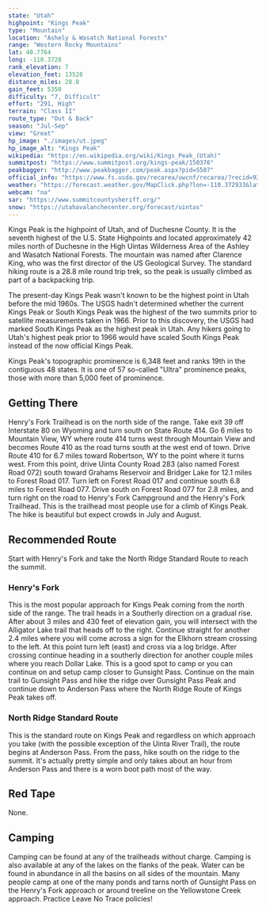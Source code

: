 ```yaml
---
state: "Utah"
highpoint: "Kings Peak"
type: "Mountain"
location: "Ashely & Wasatch National Forests"
range: "Western Rocky Mountains"
lat: 40.7764
long: -110.3728
rank_elevation: 7
elevation_feet: 13528
distance_miles: 28.8
gain_feet: 5350
difficulty: "7, Difficult"
effort: "291, High"
terrain: "Class II"
route_type: "Out & Back"
season: "Jul-Sep"
view: "Great"
hp_image: "./images/ut.jpeg"
hp_image_alt: "Kings Peak"
wikipedia: "https://en.wikipedia.org/wiki/Kings_Peak_(Utah)"
summitpost: "https://www.summitpost.org/kings-peak/150376"
peakbagger: "http://www.peakbagger.com/peak.aspx?pid=5507"
official_info: "https://www.fs.usda.gov/recarea/uwcnf/recarea/?recid=9342"
weather: "https://forecast.weather.gov/MapClick.php?lon=-110.372933&lat=40.776327"
webcam: "na"
sar: "https://www.summitcountysheriff.org/"
snow: "https://utahavalanchecenter.org/forecast/uintas"
---
```


Kings Peak is the highpoint of Utah, and of Duchesne County. It is the seventh highest of the U.S. State Highpoints and located approximately 42 miles north of Duchesne in the High Uintas Wilderness Area of the Ashley and Wasatch National Forests. The mountain was named after Clarence King, who was the first director of the US Geological Survey. The standard hiking route is a 28.8 mile round trip trek, so the peak is usually climbed as part of a backpacking trip.

The present-day Kings Peak wasn't known to be the highest point in Utah before the mid 1960s. The USGS hadn't determined whether the current Kings Peak or South Kings Peak was the highest of the two summits prior to satellite measurements taken in 1966. Prior to this discovery, the USGS had marked South Kings Peak as the highest peak in Utah. Any hikers going to Utah's highest peak prior to 1966 would have scaled South Kings Peak instead of the now official Kings Peak.

Kings Peak's topographic prominence is 6,348 feet and ranks 19th in the contiguous 48 states. It is one of 57 so-called "Ultra" prominence peaks, those with more than 5,000 feet of prominence.

## Getting There
Henry's Fork Trailhead is on the north side of the range. Take exit 39 off Interstate 80 on Wyoming and turn south on State Route 414. Go 6 miles to Mountain View, WY where route 414 turns west through Mountain View and becomes Route 410 as the road turns south at the west end of town. Drive Route 410 for 6.7 miles toward Robertson, WY to the point where it turns west. From this point, drive Uinta County Road 283 (also named Forest Road 072) south toward Grahams Reservoir and Bridger Lake for 12.1 miles to Forest Road 017. Turn left on Forest Road 017 and continue south 6.8 miles to Forest Road 077. Drive south on Forest Road 077 for 2.8 miles, and turn right on the road to Henry's Fork Campground and the Henry's Fork Trailhead. This is the trailhead most people use for a climb of Kings Peak. The hike is beautiful but expect crowds in July and August.

## Recommended Route
Start with Henry's Fork and take the North Ridge Standard Route to reach the summit.

### Henry's Fork
This is the most popular approach for Kings Peak coming from the north side of the range. The trail heads in a Southerly direction on a gradual rise. After about 3 miles and 430 feet of elevation gain, you will intersect with the Alligator Lake trail that heads off to the right. Continue straight for another 2.4 miles where you will come across a sign for the Elkhorn stream crossing to the left. At this point turn left (east) and cross via a log bridge. After crossing continue heading in a southerly direction for another couple miles where you reach Dollar Lake. This is a good spot to camp or you can continue on and setup camp closer to Gunsight Pass. Continue on the main trail to Gunsight Pass and hike the ridge over Gunsight Pass Peak and continue down to Anderson Pass where the North Ridge Route of Kings Peak takes off.

### North Ridge Standard Route
This is the standard route on Kings Peak and regardless on which approach you take (with the possible exception of the Uinta River Trail), the route begins at Anderson Pass. From the pass, hike south on the ridge to the summit. It's actually pretty simple and only takes about an hour from Anderson Pass and there is a worn boot path most of the way.

## Red Tape
None.

## Camping
Camping can be found at any of the trailheads without charge. Camping is also available at any of the lakes on the flanks of the peak. Water can be found in abundance in all the basins on all sides of the mountain. Many people camp at one of the many ponds and tarns north of Gunsight Pass on the Henry's Fork approach or around treeline on the Yellowstone Creek approach. Practice Leave No Trace policies!
